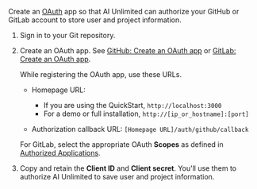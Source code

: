 Create an [OAuth](https://oauth.net/2/) app so that AI Unlimited can authorize your GitHub or GitLab account to store user and project information.

1. Sign in to your Git repository.
2. Create an OAuth app. See [GitHub: Create an OAuth app](https://docs.github.com/en/apps/oauth-apps/building-oauth-apps/creating-an-oauth-app) or [GitLab: Create an OAuth app](https://docs.gitlab.com/ee/integration/oauth_provider.html).
  
    While registering the OAuth app, use these URLs.
 
    - Homepage URL: 
	  - If you are using the QuickStart, `http://localhost:3000`
      - For a demo or full installation, `http://[ip_or_hostname]:[port]`
	  
	  
    - Authorization callback URL: `[Homepage URL]/auth/github/callback`
    
    For GitLab, select the appropriate OAuth **Scopes** as defined in [Authorized Applications](https://docs.gitlab.com/ee/integration/oauth_provider.html#view-all-authorized-applications).

3.	Copy and retain the **Client ID** and **Client secret**. You'll use them to authorize AI Unlimited to save user and project information.



